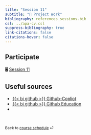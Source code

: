 ```yaml
---
title: "Session 11"
subtitle: "🔨 Project Work"
bibliography: references_sessions.bib
csl: ../apa-cv.csl 
suppress-bibliography: true
link-citations: false
citations-hover: false
---
```


## Participate

🖥️ [Session 11](/slides/slides-11.html)

## Useful sources

-   [{{< bi github >}} Github-Copliot](https://github.com/features/copilot)
-   [{{< bi github >}} Github Education](https://github.com/education)
-   

<br>

::: {style="font-size: 0.875em;"}
Back to [course schedule](/index.html "Course schedule") ⏎
:::